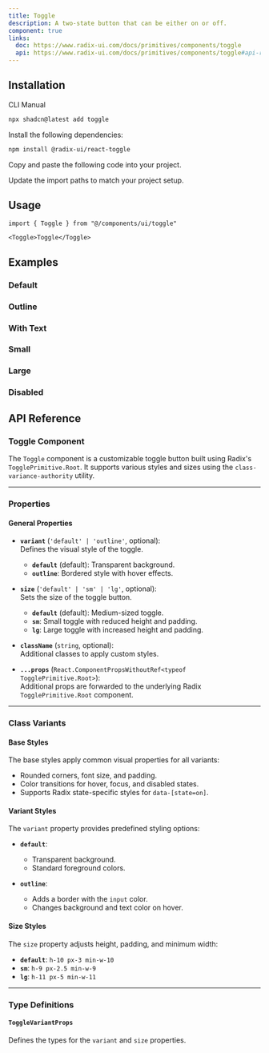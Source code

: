 ```yaml
---
title: Toggle
description: A two-state button that can be either on or off.
component: true
links:
  doc: https://www.radix-ui.com/docs/primitives/components/toggle
  api: https://www.radix-ui.com/docs/primitives/components/toggle#api-reference
---
```


<ComponentPreview name="toggle-main" description="A toggle component." />

## Installation

<Tabs defaultValue="cli">

<TabsList>
  <TabsTrigger value="cli">CLI</TabsTrigger>
  <TabsTrigger value="manual">Manual</TabsTrigger>
</TabsList>
<TabsContent value="cli">

```bash
npx shadcn@latest add toggle
```

</TabsContent>

<TabsContent value="manual">

<Steps>

<Step>Install the following dependencies:</Step>

```bash
npm install @radix-ui/react-toggle
```

<Step>Copy and paste the following code into your project.</Step>

<ComponentSource name="toggle" />

<Step>Update the import paths to match your project setup.</Step>

</Steps>

</TabsContent>

</Tabs>

## Usage

```tsx
import { Toggle } from "@/components/ui/toggle"
```

```tsx
<Toggle>Toggle</Toggle>
```

## Examples

### Default

<ComponentPreview name="toggle-2" description="A toggle component." />

### Outline

<ComponentPreview
  name="toggle-3"
  description="A toggle component using the outline variant."
/>

### With Text

<ComponentPreview
  name="toggle-4"
  description="A toggle component with text."
/>

### Small

<ComponentPreview name="toggle-5" description="A small toggle component." />

### Large

<ComponentPreview name="toggle-6" description="A large toggle component." />

### Disabled

<ComponentPreview
  name="toggle-7"
  description="A disabled toggle component."
/>

## API Reference

### **Toggle Component**

The `Toggle` component is a customizable toggle button built using Radix's `TogglePrimitive.Root`. It supports various styles and sizes using the `class-variance-authority` utility.

---

### **Properties**

#### General Properties

- **`variant`** (`'default' | 'outline'`, optional):  
  Defines the visual style of the toggle.  
  - **`default`** (default): Transparent background.  
  - **`outline`**: Bordered style with hover effects.

- **`size`** (`'default' | 'sm' | 'lg'`, optional):  
  Sets the size of the toggle button.  
  - **`default`** (default): Medium-sized toggle.  
  - **`sm`**: Small toggle with reduced height and padding.  
  - **`lg`**: Large toggle with increased height and padding.

- **`className`** (`string`, optional):  
  Additional classes to apply custom styles.

- **`...props`** (`React.ComponentPropsWithoutRef<typeof TogglePrimitive.Root>`):  
  Additional props are forwarded to the underlying Radix `TogglePrimitive.Root` component.

---

### **Class Variants**

#### Base Styles
The base styles apply common visual properties for all variants:  
- Rounded corners, font size, and padding.
- Color transitions for hover, focus, and disabled states.
- Supports Radix state-specific styles for `data-[state=on]`.

#### Variant Styles
The `variant` property provides predefined styling options:  
- **`default`**:  
  - Transparent background.  
  - Standard foreground colors.  

- **`outline`**:  
  - Adds a border with the `input` color.  
  - Changes background and text color on hover.  

#### Size Styles
The `size` property adjusts height, padding, and minimum width:  
- **`default`**: `h-10 px-3 min-w-10`  
- **`sm`**: `h-9 px-2.5 min-w-9`  
- **`lg`**: `h-11 px-5 min-w-11`

---

### **Type Definitions**

#### `ToggleVariantProps`
Defines the types for the `variant` and `size` properties.  

